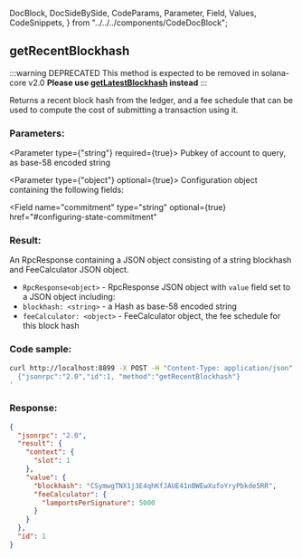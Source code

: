   DocBlock,
  DocSideBySide,
  CodeParams,
  Parameter,
  Field,
  Values,
  CodeSnippets,
} from "../../../components/CodeDocBlock";

<DocBlock>

## getRecentBlockhash

:::warning DEPRECATED
This method is expected to be removed in solana-core v2.0
**Please use [getLatestBlockhash](#getlatestblockhash) instead**
:::

Returns a recent block hash from the ledger, and a fee schedule that can be used to compute the cost of submitting a transaction using it.

<DocSideBySide>

<CodeParams>

### Parameters:

<Parameter type={"string"} required={true}>
  Pubkey of account to query, as base-58 encoded string
</Parameter>

<Parameter type={"object"} optional={true}> 
Configuration object containing the following fields:

<Field
  name="commitment"
  type="string"
  optional={true}
  href="#configuring-state-commitment"
></Field>

</Parameter>

### Result:

An RpcResponse containing a JSON object consisting of a string blockhash and FeeCalculator JSON object.

- `RpcResponse<object>` - RpcResponse JSON object with `value` field set to a JSON object including:
- `blockhash: <string>` - a Hash as base-58 encoded string
- `feeCalculator: <object>` - FeeCalculator object, the fee schedule for this block hash

</CodeParams>

<CodeSnippets>

### Code sample:

```bash
curl http://localhost:8899 -X POST -H "Content-Type: application/json" -d '
  {"jsonrpc":"2.0","id":1, "method":"getRecentBlockhash"}
'
```

### Response:

```json
{
  "jsonrpc": "2.0",
  "result": {
    "context": {
      "slot": 1
    },
    "value": {
      "blockhash": "CSymwgTNX1j3E4qhKfJAUE41nBWEwXufoYryPbkde5RR",
      "feeCalculator": {
        "lamportsPerSignature": 5000
      }
    }
  },
  "id": 1
}
```

</CodeSnippets>
</DocSideBySide>
</DocBlock>
